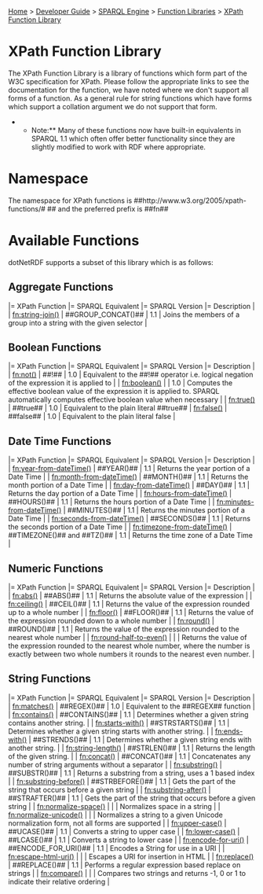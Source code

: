 [[Home]] > [[Developer Guide]] > [[DeveloperGuide/SPARQL Engine|SPARQL Engine]] > [[DeveloperGuide/SPARQL/Function Libraries|Function Libraries]] > [[DeveloperGuide/SPARQL/XPath Functions|XPath Function Library]]

= XPath Function Library =

The XPath Function Library is a library of functions which form part of the W3C specification for XPath. Please follow the appropriate links to see the documentation for the function, we have noted where we don't support all forms of a function. As a general rule for string functions which have forms which support a collation argument we do not support that form.

**Note:** Many of these functions now have built-in equivalents in SPARQL 1.1 which often offer better functionality since they are slightly modified to work with RDF where appropriate.

= Namespace =

The namespace for XPath functions is ##http://www.w3.org/2005/xpath-functions/# ## and the preferred prefix is ##fn##

= Available Functions =

dotNetRDF supports a subset of this library which is as follows:

== Aggregate Functions ==

|= XPath Function |= SPARQL Equivalent |= SPARQL Version |= Description |
| [[http://www.w3.org/2005/xpath-functions/#string-join|fn:string-join()]] | ##GROUP_CONCAT()## | 1.1 | Joins the members of a group into a string with the given selector |

== Boolean Functions ==

|= XPath Function |= SPARQL Equivalent |= SPARQL Version |= Description |
| [[http://www.w3.org/2005/xpath-functions/#not|fn:not()]] | ##!## | 1.0 | Equivalent to the ##!## operator i.e. logical negation of the expression it is applied to |
| [[http://www.w3.org/2005/xpath-functions/#boolean|fn:boolean()]] | | 1.0 | Computes the effective boolean value of the expression it is applied to.  SPARQL automatically computes effective boolean value when necessary |
| [[http://www.w3.org/2005/xpath-functions/#true|fn:true()]] | ##true## | 1.0 | Equivalent to the plain literal ##true##
| [[http://www.w3.org/2005/xpath-functions/#false|fn:false()]] | ##false## | 1.0 | Equivalent to the plain literal false |

== Date Time Functions ==

|= XPath Function |= SPARQL Equivalent |= SPARQL Version |= Description |
| [[http://www.w3.org/2005/xpath-functions/#year-from-dateTime|fn:year-from-dateTime()]] | ##YEAR()## | 1.1 | Returns the year portion of a Date Time |
| [[http://www.w3.org/2005/xpath-functions/#month-from-dateTime|fn:month-from-dateTime()]] | ##MONTH()## | 1.1 | Returns the month portion of a Date Time |
| [[http://www.w3.org/2005/xpath-functions/#day-from-dateTime|fn:day-from-dateTime()]] | ##DAY()## | 1.1 | Returns the day portion of a Date Time |
| [[http://www.w3.org/2005/xpath-functions/#hours-from-dateTime|fn:hours-from-dateTime()]] | ##HOURS()## | 1.1 | Returns the hours portion of a Date Time |
| [[http://www.w3.org/2005/xpath-functions/#minutes-from-dateTime|fn:minutes-from-dateTime()]] | ##MINUTES()## | 1.1 | Returns the minutes portion of a Date Time |
| [[http://www.w3.org/2005/xpath-functions/#seconds-from-dateTime|fn:seconds-from-dateTime()]] | ##SECONDS()## | 1.1 | Returns the seconds portion of a Date Time |
| [[http://www.w3.org/2005/xpath-functions/#timezone-from-dateTime|fn:timezone-from-dateTime()]] | ##TIMEZONE()## and ##TZ()## | 1.1 | Returns the time zone of a Date Time |

== Numeric Functions ==

|= XPath Function |= SPARQL Equivalent |= SPARQL Version |= Description |
| [[http://www.w3.org/2005/xpath-functions/#abs|fn:abs()]] | ##ABS()## | 1.1 | Returns the absolute value of the expression |
| [[http://www.w3.org/2005/xpath-functions/#ceiling|fn:ceiling()]] | ##CEIL()## | 1.1 | Returns the value of the expression rounded up to a whole number |
| [[http://www.w3.org/2005/xpath-functions/#floor|fn:floor()]] | ##FLOOR()## | 1.1 | Returns the value of the expression rounded down to a whole number |
| [[http://www.w3.org/2005/xpath-functions/#round|fn:round()]] | ##ROUND()## | 1.1 | Returns the value of the expression rounded to the nearest whole number |
| [[http://www.w3.org/2005/xpath-functions/#round-half-to-even|fn:round-half-to-even()]] | | | Returns the value of the expression rounded to the nearest whole number, where the number is exactly between two whole numbers it rounds to the nearest even number. |

== String Functions ==

|= XPath Function |= SPARQL Equivalent |= SPARQL Version |= Description |
| [[http://www.w3.org/2005/xpath-functions/#matches|fn:matches()]] | ##REGEX()## | 1.0 | Equivalent to the ##REGEX## function |
| [[http://www.w3.org/2005/xpath-functions/#contains|fn:contains()]] | ##CONTAINS()## | 1.1 | Determines whether a given string contains another string. |
| [[http://www.w3.org/2005/xpath-functions/#starts-with|fn:starts-with()]] | ##STRSTARTS()## | 1.1 | Determines whether a given string starts with another string. |
| [[http://www.w3.org/2005/xpath-functions/#ends-with|fn:ends-with()]] | ##STRENDS()## | 1.1 | Determines whether a given string ends with another string. |
| [[http://www.w3.org/2005/xpath-functions/#string-length|fn:string-length()]] | ##STRLEN()## | 1.1 | Returns the length of the given string. |
| [[http://www.w3.org/2005/xpath-functions/#concat|fn:concat()]] | ##CONCAT()## | 1.1 | Concatenates any number of string arguments without a separator |
| [[http://www.w3.org/2005/xpath-functions/#substring|fn:substring()]] | ##SUBSTR()## | 1.1 | Returns a substring from a string, uses a 1 based index |
| [[http://www.w3.org/2005/xpath-functions/#substring-before|fn:substring-before()]] | ##STRBEFORE()## | 1.1 | Gets the part of the string that occurs before a given string |
| [[http://www.w3.org/2005/xpath-functions/#substring-after|fn:substring-after()]] | ##STRAFTER()## | 1.1 | Gets the part of the string that occurs before a given string |
| [[http://www.w3.org/2005/xpath-functions/#normalize-space|fn:normalize-space()]] | | | Normalizes space in a string |
| [[http://www.w3.org/2005/xpath-functions/#normalize-unicode|fn:normalize-unicode()]] | | | Normalizes a string to a given Unicode normalization form, not all forms are supported |
| [[http://www.w3.org/2005/xpath-functions/#upper-case|fn:upper-case()]] | ##UCASE()## | 1.1 | Converts a string to upper case |
| [[http://www.w3.org/2005/xpath-functions/#lower-case|fn:lower-case()]] | ##LCASE()## | 1.1 | Converts a string to lower case |
| [[http://www.w3.org/2005/xpath-functions/#encode-for-uri|fn:encode-for-uri()]] | ##ENCODE_FOR_URI()## | 1.1 | Encodes a String for use in a URI |
| [[http://www.w3.org/2005/xpath-functions/#escape-html-uri|fn:escape-html-uri()]] | | | Escapes a URI for insertion in HTML |
| [[http://www.w3.org/2005/xpath-functions/#replace|fn:replace()]] | ##REPLACE()## | 1.1 | Performs a regular expression based replace on strings |
| [[http://www.w3.org/2005/xpath-functions/#compare|fn:compare()]] | | | Compares two strings and returns -1, 0 or 1 to indicate their relative ordering |